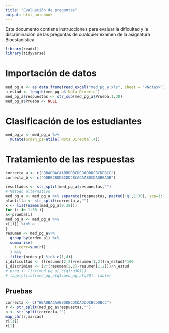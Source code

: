 ```yaml
---
title: "Evaluación de preguntas"
output: html_notebook
---
```


Este documento contiene instrucciones para evaluar la dificultad y la discriminación de las preguntas de cualquier examen de la asignatura Bioestadística.

```r
library(readxl)
library(tidyverse)
```

# Importación de datos
```r
med_pg_a <- as.data.frame(read_excel("med_pg_a.xls", sheet = "<Notas>"))
n_estud <- length(med_pg_a$`Nota Directa`)
med_pg_a$respuestas <- str_sub(med_pg_a$Prueba,1,30)
med_pg_a$Prueba <- NULL
```

# Clasificación de los estudiantes
```r
med_pg_a <- med_pg_a %>% 
  mutate(orden_p1=ntile(`Nota Directa`,4))
```


# Tratamiento de las respuestas

```r
correcta_a <- c("BBADBACAABBDDBCDCDADDDCBCDDBCC")
correcta_b <- c("DDBBCBDDBCDDCBCACAABDCDADBBADB")

resultados <- str_split(med_pg_a$respuestas,"")
# Método alternativo
med_pg_a <- med_pg_a %>% separate(respuestas, paste0('q',1:30), sep=1:29)
plantilla <- str_split(correcta_a,"")
x <- list(names(med_pg_a[9:38]))
for (i in 1:30 ){
a<-prueba[i]
med_pg_a <- med_pg_a %>% 
x[[i]] %in% a
}
resumen <- med_pg_a%>% 
  group_by(orden_p1) %>%
  summarise(
    t_corr=sum(r1)
  ) %>% 
  filter(orden_p1 %in% c(1,4))
i_dificultad <- ((resumen[2,2]+resumen[1,2])/n_estud)*100
i_discrimina <- (2*(resumen[2,2]-resumen[1,2]))/n_estud 
# preg <- list(med_pg_a[,c(q1:q30)])
# lapply(list(med_pg_a$q1:med_pg_a$q30), table)
```

## Pruebas
```r
correcta <- c("BBADBACAABBDDBCDCDADDDCBCDDBCC")
r <- str_split(med_pg_a$respuestas,"")
p <- str_split(correcta,"")
map_chr(r,marcas)
r[[1]]
r[1]
```


